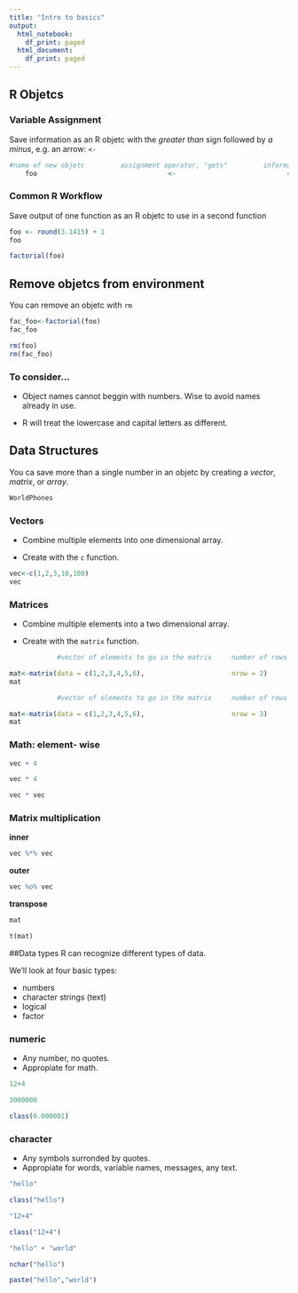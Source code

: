 ```yaml
---
title: "Intro to basics"
output:
  html_notebook:
    df_print: paged
  html_document:
    df_print: paged
---
```


## R Objetcs

### Variable Assignment
Save information as an R objetc with the *greater than* sign followed by *a minus*, e.g. an arrow: `<-`
```r
#name of new objetc         assignment operator, "gets"         information to store in the objetc
    foo                                 <-                            42
```

### Common R Workflow
Save output of one function as an R objetc to use in a second function
```r
foo <- round(3.1415) + 1
foo
```

```r
factorial(foo)
```

## Remove objetcs from environment
You can remove an objetc with `rm`
```r
fac_foo<-factorial(foo)
fac_foo
```

```r
rm(foo)
rm(fac_foo)
```

### To consider...

- Object names cannot beggin with numbers. Wise to avoid names already in use.

- R will treat the lowercase and capital letters as different.


## Data Structures

You ca save more than a single number in an objetc by creating a *vector*, *matrix*, or *array*.

```r
WorldPhones
```


### Vectors

- Combine multiple elements into one dimensional array.

- Create with the `c` function.
```r
vec<-c(1,2,3,10,100)
vec
```

### Matrices

- Combine multiple elements into a two dimensional array.

- Create with the `matrix` function.
```r
            #vector of elements to go in the matrix     number of rows for matrix

mat<-matrix(data = c(1,2,3,4,5,6),                      nrow = 2)
mat
```

```r
            #vector of elements to go in the matrix     number of rows for matrix

mat<-matrix(data = c(1,2,3,4,5,6),                      nrow = 3)
mat
```

### Math: element- wise
```r
vec + 4
```

```r
vec * 4
```

```r
vec * vec
```

### Matrix multiplication

**inner**
```r
vec %*% vec
```

**outer**
```r
vec %o% vec
```

**transpose**
```r
mat
```

```r
t(mat)
```

##Data types
R can recognize different types of data.

We'll look at four basic types:

- numbers
- character strings (text)
- logical
- factor


### numeric
- Any number, no quotes. 
- Appropiate for math.

```r
12+4
```

```r
3000000
```

```r
class(0.000001)
```

### character

- Any symbols surronded by quotes.
- Appropiate for words, variable names, messages, any text.

```r
"hello"
```

```r
class("hello")
```


```r
"12+4"
```

```r
class("12+4")
```

```r
"hello" + "world"
```

```r
nchar("hello")
```

```r
paste("hello","world")
```

